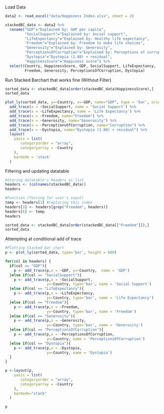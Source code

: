Load Data
```r
data2 <- read_excel("data/Happiness Index.xlsx", sheet = 2)

stackedBC_data <- data2 %>% 
  rename("GDP"="Explained by: GDP per capita",
         "SocialSupport"="Explained by: Social support",
         "LifeExpectancy"="Explained by: Healthy life expectancy",
         "Freedom"="Explained by: Freedom to make life choices",
         "Generosity"="Explained by: Generosity",
         "PerceptionsOfCorruption"="Explained by: Perceptions of corruption",
         "Dystopia"="Dystopia (1.88) + residual",
         "HappinessScore"="Happiness score") %>%
  select(Country, HappinessScore, GDP, SocialSupport, LifeExpectancy,
         Freedom, Generosity, PerceptionsOfCorruption, Dystopia)
```

Run Stacked Barchart that works fine (Without Filter)
```r
sorted_data <- stackedBC_data[order(stackedBC_data$HappinessScore),] 
sorted_data

plot_ly(sorted_data, y=~Country, x=~GDP, name="GDP", type = 'bar', orientation = 'h', height = 3000) %>%
  add_trace(x = ~SocialSupport, name = 'Social Support') %>%
  add_trace(x = ~LifeExpectancy, name = 'Life Expectancy') %>%
  add_trace(x = ~Freedom, name="Freedom") %>%
  add_trace(x = ~Generosity, name="Generosity") %>%
  add_trace(x = ~PerceptionsOfCorruption, name="Corruption") %>%
  add_trace(x = ~Dystopia, name="Dystopia (1.88) + residual") %>%
  layout(
    yaxis = list(
       categoryorder = "array",
       categoryarray = ~Country
    ),
    barmode = 'stack'
  )
```

Filtering and updating datatable
```r

#Storing datatable's headers as list
headers <- (colnames(stackedBC_data))
headers

#Function (Testing for user's input)
temp <- headers[3] #replacing this index 
headers[3] <- headers[grep("Freedom", headers)]
headers[6] <- temp
headers

sorted_data <- stackedBC_data[order(stackedBC_data[["Freedom"]]),] 
sorted_data
```

Attempting at conditional add of trace
```r
#Plotting Stacked bar chart
p <- plot_ly(sorted_data, type='bar', height = 600)

for(col in headers) {
  if(col == "GDP"){
    p <- add_trace(p,x = ~GDP, y=~Country,  name = 'GDP') 
  }else if(col == "SocialSupport"){
    p <- add_trace(p,x = ~SocialSupport,
                   y=~Country, type='bar', name = 'Social Support')
  }else if(col == "LifeExpectancy"){
    p <- add_trace(p,x = ~LifeExpectancy, 
                   y=~Country, type='bar', name = 'Life Expectancy')
  }else if(col == "Freedom"){
    p <- add_trace(p,x = ~Freedom, 
                   y=~Country, type='bar', name = 'Freedom')
  }else if(col == "Generosity"){
    p <- add_trace(p,x = ~Generosity, 
                   y=~Country, type='bar', name = 'Generosity')
  }else if(col == "PerceptionsOfCorruption"){
    p <- add_trace(p,x = ~PerceptionsOfCorruption, 
                   y=~Country, name = 'PerceptionsOfCorruption')
  }else if(col == "Dystopia"){
    p <- add_trace(p,x = ~Dystopia, 
                   y=~Country, name = 'Dystopia')
  }
}

p <-layout(p,
    yaxis = list(
       categoryorder = "array",
       categoryarray = ~Country
    ),
    barmode="stack"
  )

p
```


